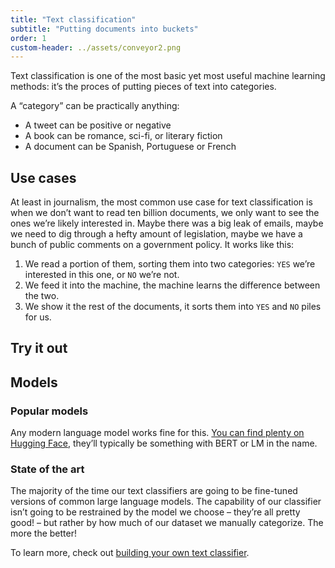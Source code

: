 ```yaml
---
title: "Text classification"
subtitle: "Putting documents into buckets"
order: 1
custom-header: ../assets/conveyor2.png
---
```


Text classification is one of the most basic yet most useful machine learning methods: it's the proces of putting pieces of text into categories.

A "category" can be practically anything:

* A tweet can be positive or negative
* A book can be romance, sci-fi, or literary fiction
* A document can be Spanish, Portuguese or French

## Use cases 

At least in journalism, the most common use case for text classification is when we don't want to read ten billion documents, we only want to see the ones we're likely interested in. Maybe there was a big leak of emails, maybe we need to dig through a hefty amount of legislation, maybe we have a bunch of public comments on a government policy. It works like this:

1. We read a portion of them, sorting them into two categories: `YES` we're interested in this one, or `NO` we're not.
2. We feed it into the machine, the machine learns the difference between the two.
3. We show it the rest of the documents, it sorts them into `YES` and `NO` piles for us.

## Try it out

## Models

### Popular models

Any modern language model works fine for this. [You can find plenty on Hugging Face](https://huggingface.co/models?pipeline_tag=text-classification&sort=downloads), they'll typically be something with BERT or LM in the name.

### State of the art

The majority of the time our text classifiers are going to be fine-tuned versions of common large language models. The capability of our classifier isn't going to be restrained by the model we choose – they're all pretty good! – but rather by how much of our dataset we manually categorize. The more the better!

To learn more, check out [building your own text classifier](../diy/text-classification.qmd).